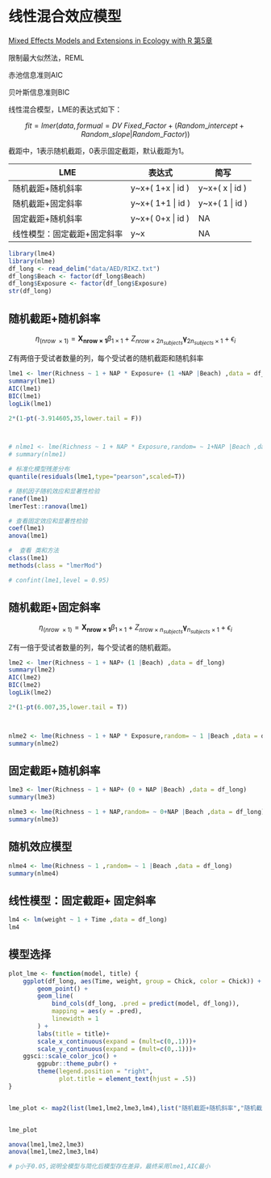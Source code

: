 # 线性混合效应模型

[Mixed Effects Models and Extensions in Ecology with R 第5章](https://link.springer.com/book/10.1007/978-0-387-87458-6)

限制最大似然法，REML

赤池信息准则AIC

贝叶斯信息准则BIC

线性混合模型，LME的表达式如下：

$$
fit=lmer (data,formual= DV ~ Fixed\_Factor + (Random\_intercept + Random\_slope | Random\_Factor))
$$

截距中，1表示随机截距，0表示固定截距，默认截距为1。

| LME                         | 表达式             | 简写             |
|-----------------------------|--------------------|------------------|
| 随机截距+随机斜率           | y\~x+( 1+x \| id ) | y\~x+( x \| id ) |
| 随机截距+固定斜率           | y\~x+( 1+1 \| id ) | y\~x+( 1 \| id ) |
| 固定截距+随机斜率           | y\~x+( 0+x \| id ) | NA               |
| 线性模型：固定截距+固定斜率 | y\~x               | NA               |

```r
library(lme4)
library(nlme)
df_long <- read_delim("data/AED/RIKZ.txt")
df_long$Beach <- factor(df_long$Beach)
df_long$Exposure <- factor(df_long$Exposure)
str(df_long)
```

## 随机截距+随机斜率

$$
\eta_{(nrow \ \times 1)}=\mathbf{X_{nrow×1}}\beta_{1\times1} +Z_{nrow\times 2n_{subjects}} \mathbf{\gamma}_{2n_{subjects}\times 1}+\epsilon_i
$$

Z有两倍于受试者数量的列，每个受试者的随机截距和随机斜率

```r
lme1 <- lmer(Richness ~ 1 + NAP * Exposure+ (1 +NAP |Beach) ,data = df_long)
summary(lme1)
AIC(lme1)
BIC(lme1)
logLik(lme1)

2*(1-pt(-3.914605,35,lower.tail = F))



# nlme1 <- lme(Richness ~ 1 + NAP * Exposure,random= ~ 1+NAP |Beach ,data = df_long)
# summary(nlme1)


```

```r
# 标准化模型残差分布
quantile(residuals(lme1,type="pearson",scaled=T))

# 随机因子随机效应和显著性检验
ranef(lme1)
lmerTest::ranova(lme1)

# 查看固定效应和显著性检验
coef(lme1)
anova(lme1)

#  查看 类和方法
class(lme1)
methods(class = "lmerMod")

# confint(lme1,level = 0.95)
```

## 随机截距+固定斜率

$$
\eta_{(nrow \ \times 1)}=\mathbf{X_{nrow×1}}\beta_{1\times1} +Z_{nrow\times n_{subjects}} \mathbf{\gamma}_{n_{subjects}\times 1}+\epsilon_i
$$

Z有一倍于受试者数量的列，每个受试者的随机截距。

```r
lme2 <- lmer(Richness ~ 1 + NAP+ (1 |Beach) ,data = df_long)
summary(lme2)
AIC(lme2)
BIC(lme2)
logLik(lme2)

2*(1-pt(6.007,35,lower.tail = T))



nlme2 <- lme(Richness ~ 1 + NAP * Exposure,random= ~ 1 |Beach ,data = df_long)
summary(nlme2)
```

## 固定截距+随机斜率

```r
lme3 <- lmer(Richness ~ 1 + NAP+ (0 + NAP |Beach) ,data = df_long)
summary(lme3)

nlme3 <- lme(Richness ~ 1 + NAP,random= ~ 0+NAP |Beach ,data = df_long)
summary(nlme3)
```

## 随机效应模型

```r
nlme4 <- lme(Richness ~ 1 ,random= ~ 1 |Beach ,data = df_long)
summary(nlme4)
```

## 线性模型：固定截距+ 固定斜率

```r
lm4 <- lm(weight ~ 1 + Time ,data = df_long)
lm4
```

## 模型选择

```r

plot_lme <- function(model, title) {
    ggplot(df_long, aes(Time, weight, group = Chick, color = Chick)) +
        geom_point() +
        geom_line(
            bind_cols(df_long, .pred = predict(model, df_long)),
            mapping = aes(y = .pred),
            linewidth = 1
        ) +
        labs(title = title)+
        scale_x_continuous(expand = (mult=c(0,.1)))+
        scale_y_continuous(expand = (mult=c(0,.1)))+
    ggsci::scale_color_jco() +
        ggpubr::theme_pubr() +
        theme(legend.position = "right",
              plot.title = element_text(hjust = .5))
}


lme_plot <- map2(list(lme1,lme2,lme3,lm4),list("随机截距+随机斜率","随机截距+固定斜率","固定截距+随机斜率","固定截距+固定斜率"),plot_lme)


lme_plot
```

```r
anova(lme1,lme2,lme3)
anova(lme1,lme2,lme3,lm4)

# p小于0.05,说明全模型与简化后模型存在差异，最终采用lme1,AIC最小
```
